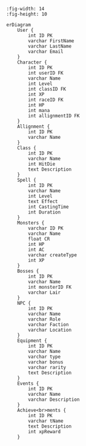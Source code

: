 ```mermaid
:fig-width: 14
:fig-height: 10

erDiagram
    User {
        int ID PK
        varchar FirstName
        varchar LastName
        varchar Email
    }
    Character {
        int ID PK
        int userID FK
        varchar Name
        int Level
        int classID FK
        int XP
        int raceID FK
        int HP
        int mana
        int allignmentID FK
    }
    Allignment {
        int ID PK
        varchar Name  
    }
    Class {
        int ID PK
        varchar Name
        int HitDie
        text Description
    }
    Spell {
        int ID PK
        varchar Name
        int Level
        text Effect
        int CastingTime
        int Duration
    }
    Monsters {
        varchar ID PK
        varchar Name
        float CR
        int HP
        int AC
        varchar createType
        int XP
    }
    Bosses {
        int ID PK
        varchar Name
        int monsterID FK
        varchar Lair
    }
    NPC {
        int ID PK
        varchar Name
        varchar Role
        varchar Faction
        varchar Location
    }
    Equipment {
        int ID PK
        varchar Name
        varchar type
        varchar bonus
        varchar rarity
        text Description
    }
    Events {
        int ID PK
        varchar Name
        varchar Description
    }
    Achieve<br>ments {
        int ID PK
        varchar tName
        text Description
        int xpReward
    }
```
